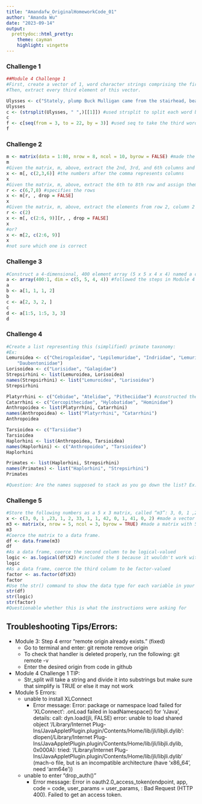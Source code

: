 ```yaml
---
title: "Amandafw_OriginalHomeworkCode_01"
author: "Amanda Wu"
date: "2023-09-14"
output: 
  prettydoc::html_pretty:
    theme: cayman
    highlight: vingette
---
```



### Challenge 1
```r
##Module 4 Challenge 1
#First, create a vector of 1, word character strings comprising the first line of the novel Ulysses, by James Joyce: “Stately, plump Buck Mulligan came from the stairhead, bearing a bowl of lather on which a mirror and a razor lay crossed.”
#Then, extract every third element of this vector.

Ulysses <- c("Stately, plump Buck Mulligan came from the stairhead, bearing a bowl of lather on which a mirror and a razor lay crossed.") #made a string with the sentence
Ulysses
c <- (strsplit(Ulysses, " ",)[[1]]) #used strsplit to split each word between a space into each different substrings 
c
f <- c[seq(from = 3, to = 22, by = 3)] #used seq to take the third word 
f
```

### Challenge 2
```r
m <- matrix(data = 1:80, nrow = 8, ncol = 10, byrow = FALSE) #made the matrix following Module 4
m
#Given the matrix, m, above, extract the 2nd, 3rd, and 6th columns and assign them to the variable x
x <- m[, c(2,3,6)] #the numbers after the comma represents columns 
x
#Given the matrix, m, above, extract the 6th to 8th row and assign them to the variable x
r <- c(6,7,8) #specifies the rows
x <- m[r, , drop = FALSE] 
x
#Given the matrix, m, above, extract the elements from row 2, column 2 to row 6, column 9 and assign them to the variable x
r <- c(2)
x <- m[, c(2:6, 9)][r, , drop = FALSE]
x
#or?
x <- m[2, c(2:6, 9)]
x
#not sure which one is correct
```

### Challenge 3
```r
#Construct a 4-dimensional, 400 element array (5 x 5 x 4 x 4) named a consisting of the numbers 400 to 1 (i.e., a descending series)
a <- array(400:1, dim = c(5, 5, 4, 4)) #followed the steps in Module 4 making an array but 400:1 because it is in descending order 
a
b <- a[1, 1, 1, 2] 
b
c <- a[2, 3, 2, ]
c
d <- a[1:5, 1:5, 3, 3]
d
```

### Challenge 4
```r
#Create a list representing this (simplified) primate taxonomy: 
#Ex:
Lemuroidea <- c("Cheirogaleidae", "Lepilemuridae", "Indriidae", "Lemuridae",
    "Daubentoniidae")
Lorisoidea <- c("Lorisidae", "Galagidae")
Strepsirhini <- list(Lemuroidea, Lorisoidea)
names(Strepsirhini) <- list("Lemuroidea", "Lorisoidea")
Strepsirhini

Platyrrhini <- c("Cebidae", "Atelidae", "Pitheciidae") #constructed the lists following the example
Catarrhini <- c("Cercopithecidae", "Hylobatidae", "Hominidae")
Anthropoidea <- list(Platyrrhini, Catarrhini)
names(Anthropoidea) <- list("Platyrrhini", "Catarrhini")
Anthropoidea

Tarsioidea <- c("Tarsiidae")
Tarsioidea
Haplorhini <- list(Anthropoidea, Tarsioidea)
names(Haplorhini) <- c("Anthropoidea", "Tarsioidea")
Haplorhini

Primates <- list(Haplorhini, Strepsirhini)
names(Primates) <- list("Haplorhini", "Strepsirhini")
Primates 

#Question: Are the names supposed to stack as you go down the list? Ex: $Strepsirhini$Lemuroidea 
```

### Challenge 5
```r
#Store the following numbers as a 5 x 3 matrix, called “m3”: 3, 0, 1 ,23, 1, 2, 33, 1, 1, 42, 0, 1, 41, 0, 2. Be sure to fill the matrix ROW-WISE
x <- c(3, 0, 1 ,23, 1, 2, 33, 1, 1, 42, 0, 1, 41, 0, 2) #made a vector
m3 <- matrix(x, nrow = 5, ncol = 3, byrow = TRUE) #made a matrix with 5 rows and 3 columns organized by row
m3
#Coerce the matrix to a data frame.
df <- data.frame(m3) 
df
#As a data frame, coerce the second column to be logical-valued
logic <- as.logical(df$X2) #included the $ because it wouldn't work without it
logic
#As a data frame, coerce the third column to be factor-valued
factor <- as.factor(df$X3)
factor
#Use the str() command to show the data type for each variable in your dataframe.
str(df)
str(logic)
str(factor)
#Questionable whether this is what the instructions were asking for
```


## Troubleshooting Tips/Errors: 
* Module 3: Step 4 error "remote origin already exists." (fixed)
  + Go to terminal and enter: git remote remove origin
  + To check that handler is deleted properly, run the following: git remote -v
  + Enter the desired origin from code in github


* Module 4 Challenge 1 TIP: 
  + Str_split will take a string and divide it into substrings but make sure that simplify is TRUE or else it may not work


* Module 5 Errors:
  + unable to install XLConnect
    + Error message: Error: package or namespace load failed for ‘XLConnect’:
 .onLoad failed in loadNamespace() for 'rJava', details:
  call: dyn.load(jli, FALSE)
  error: unable to load shared object '/Library/Internet Plug-Ins/JavaAppletPlugin.plugin/Contents/Home/lib/jli/libjli.dylib':
  dlopen(/Library/Internet Plug-Ins/JavaAppletPlugin.plugin/Contents/Home/lib/jli/libjli.dylib, 0x000A): tried: '/Library/Internet Plug-Ins/JavaAppletPlugin.plugin/Contents/Home/lib/jli/libjli.dylib' (mach-o file, but is an incompatible architecture (have 'x86_64', need 'arm64e'))

  + unable to enter "drop_auth()"
    + Error message: Error in oauth2.0_access_token(endpoint, app, code = code, user_params = user_params,  : 
  Bad Request (HTTP 400). Failed to get an access token.


